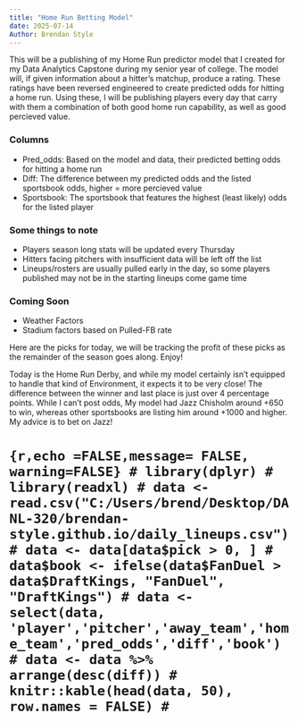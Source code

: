 ```yaml
---
title: "Home Run Betting Model"
date: 2025-07-14
Author: Brendan Style
---
```


This will be a publishing of my Home Run predictor model that I created for my
Data Analytics Capstone during my senior year of college. The model will, if given
information about a hitter's matchup, produce a rating. These ratings
have been reversed engineered to create predicted odds for hitting a home run. Using
these, I will be publishing players every day that carry with them a combination
of both good home run capability, as well as good percieved value.

### Columns

- Pred_odds: Based on the model and data, their predicted betting odds for hitting a home run
- Diff: The difference between my predicted odds and the listed sportsbook odds, higher = more percieved value
- Sportsbook: The sportsbook that features the highest (least likely) odds for the listed player


### Some things to note

- Players season long stats will be updated every Thursday
- Hitters facing pitchers with insufficient data will be left off the list
- Lineups/rosters are usually pulled early in the day, so some players published may
not be in the starting lineups come game time

### Coming Soon
- Weather Factors
- Stadium factors based on Pulled-FB rate

Here are the picks for today, we will be tracking the profit of these picks as
the remainder of the season goes along. Enjoy!


Today is the Home Run Derby, and while my model certainly isn't equipped to handle that kind of
Environment, it expects it to be very close! The difference between the winner and
last place is just over 4 percentage points. While I can't post odds, My model
had Jazz Chisholm around +650 to win, whereas other sportsbooks are listing him
around +1000 and higher. My advice is to bet on Jazz!

# ```{r,echo =FALSE,message= FALSE, warning=FALSE}
# library(dplyr)
# library(readxl)
# data <- read.csv("C:/Users/brend/Desktop/DANL-320/brendan-style.github.io/daily_lineups.csv")
# data <- data[data$pick > 0, ]
# data$book <- ifelse(data$FanDuel > data$DraftKings, "FanDuel", "DraftKings")
# data <- select(data, 'player','pitcher','away_team','home_team','pred_odds','diff','book')
# data <- data %>% arrange(desc(diff))
# knitr::kable(head(data, 50), row.names = FALSE)
# ```
